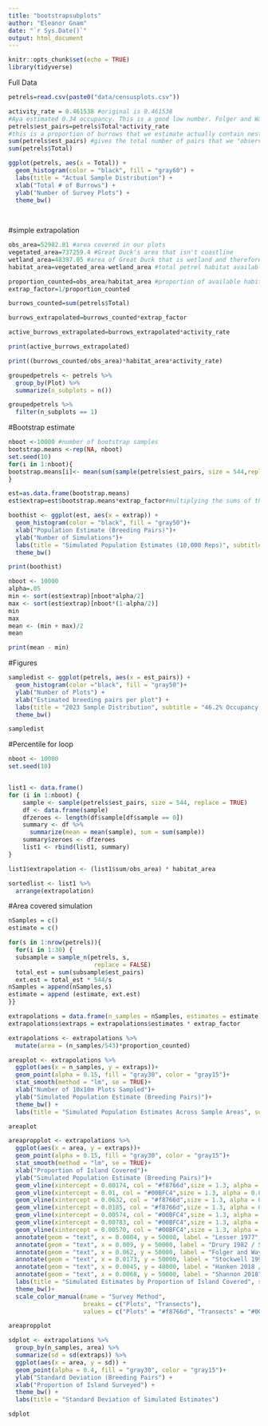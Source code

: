 ```yaml
---
title: "bootstrapsubplots"
author: "Eleanor Gnam"
date: "`r Sys.Date()`"
output: html_document
---
```


```r
knitr::opts_chunk$set(echo = TRUE)
library(tidyverse)
```
Full Data
```r
petrels=read.csv(paste0("data/censusplots.csv"))
```

```r
activity_rate = 0.461538 #original is 0.461538
#Aya estimated 0.34 occupancy. This is a good low number. Folger and Wayne estimated 0.66, which is a good high number. 
petrels$est_pairs=petrels$Total*activity_rate
#this is a proportion of burrows that we estimate actually contain nesting pairs. This activity rate comes from 2021 survey data and should a pretty accurate "mean activity" for the whole island
sum(petrels$est_pairs) #gives the total number of pairs that we "observed" in our plots
sum(petrels$Total)
```

```r
ggplot(petrels, aes(x = Total)) +
  geom_histogram(color = "black", fill = "gray60") +
  labs(title = "Actual Sample Distribution") +
  xlab("Total # of Burrows") +
  ylab("Number of Survey Plots") +
  theme_bw()
  
  
```



#simple extrapolation
```r
obs_area=52982.81 #area covered in our plots
vegetated_area=737259.4 #Great Duck's area that isn't coastline
wetland_area=48397.05 #area of Great Duck that is wetland and therefore not petrel habitat
habitat_area=vegetated_area-wetland_area #total petrel habitat available.

proportion_counted=obs_area/habitat_area #proportion of available habitat that we counted
extrap_factor=1/proportion_counted 

burrows_counted=sum(petrels$Total)

burrows_extrapolated=burrows_counted*extrap_factor

active_burrows_extrapolated=burrows_extrapolated*activity_rate

print(active_burrows_extrapolated)

print((burrows_counted/obs_area)*habitat_area*activity_rate)
```

```r
groupedpetrels <- petrels %>% 
  group_by(Plot) %>% 
  summarize(n_subplots = n())

groupedpetrels %>% 
  filter(n_subplots == 1)
```

#Bootstrap estimate

```r
nboot <-10000 #number of bootstrap samples
bootstrap.means <-rep(NA, nboot)
set.seed(10)
for(i in 1:nboot){
bootstrap.means[i]<- mean(sum(sample(petrels$est_pairs, size = 544,replace=TRUE)))
}
```


```r
est=as.data.frame(bootstrap.means)
est$extrap=est$bootstrap.means*extrap_factor#multiplying the sums of the groups of 310 plots by my extrapolation factor
```


```r
boothist <- ggplot(est, aes(x = extrap)) +
  geom_histogram(color = "black", fill = "gray50")+
  xlab("Population Estimate (Breeding Pairs)")+
  ylab("Number of Simulations")+
  labs(title = "Simulated Population Estimates (10,000 Reps)", subtitle = "Accounting for 46.2% Occupancy")+
  theme_bw()

print(boothist)
```

```r
nboot <- 10000
alpha=.05
min <- sort(est$extrap)[nboot*alpha/2]
max <- sort(est$extrap)[nboot*(1-alpha/2)]
min
max
mean <- (min + max)/2
mean

print(mean - min)
```

#Figures

```r
sampledist <- ggplot(petrels, aes(x = est_pairs)) + 
  geom_histogram(color ="black", fill = "gray50")+
  ylab("Number of Plots") +
  xlab("Estimated breeding pairs per plot") +
  labs(title = "2023 Sample Distribution", subtitle = "46.2% Occupancy Rate Applied") +
  theme_bw()

sampledist
```



#Percentile for loop

```r

nboot <- 10000
set.seed(10)


list1 <- data.frame()
for (i in 1:nboot) {
    sample <- sample(petrels$est_pairs, size = 544, replace = TRUE)
    df <- data.frame(sample)
    dfzeroes <- length(df$sample[df$sample == 0])
    summary <- df %>%
      summarize(mean = mean(sample), sum = sum(sample))
    summary$zeroes <- dfzeroes
    list1 <- rbind(list1, summary)
}

list1$extrapolation <- (list1$sum/obs_area) * habitat_area

```

```r
sortedlist <- list1 %>% 
  arrange(extrapolation)
```

#Area covered simulation

```r
nSamples = c()
estimate = c()

for(s in 1:nrow(petrels)){
  for(i in 1:30) {
  subsample = sample_n(petrels, s, 
                        replace = FALSE)
  total_est = sum(subsample$est_pairs)
  ext.est = total_est * 544/s
nSamples = append(nSamples,s)
estimate = append (estimate, ext.est)
}}
```


```r
extrapolations = data.frame(n_samples = nSamples, estimates = estimate)
extrapolations$extraps = extrapolations$estimates * extrap_factor

extrapolations <- extrapolations %>% 
  mutate(area = (n_samples/543)*proportion_counted)
```

```r

areaplot <- extrapolations %>% 
  ggplot(aes(x = n_samples, y = extraps))+
  geom_point(alpha = 0.15, fill = "gray30", color = "gray15")+
  stat_smooth(method = "lm", se = TRUE)+
  xlab("Number of 10x10m Plots Sampled")+
  ylab("Simulated Population Estimate (Breeding Pairs)")+
  theme_bw() +
  labs(title = "Simulated Population Estimates Across Sample Areas", subtitle = "30 Simulations per # of Plots Sampled")

areaplot

```

```r
areapropplot <- extrapolations %>% 
  ggplot(aes(x = area, y = extraps))+
  geom_point(alpha = 0.15, fill = "gray30", color = "gray15")+
  stat_smooth(method = "lm", se = TRUE)+
  xlab("Proportion of Island Covered")+
  ylab("Simulated Population Estimate (Breeding Pairs)")+
  geom_vline(xintercept = 0.00174, col = "#f8766d",size = 1.3, alpha = 0.8 ) + #Lesser
  geom_vline(xintercept = 0.01, col = "#00BFC4",size = 1.3, alpha = 0.8 ) + #Drury 1982
  geom_vline(xintercept = 0.0632, col = "#f8766d",size = 1.3, alpha = 0.8 ) + #Folger and Wayne
  geom_vline(xintercept = 0.0185, col = "#f8766d",size = 1.3, alpha = 0.8 ) + #Stockwell
  geom_vline(xintercept = 0.00574, col = "#00BFC4",size = 1.3, alpha = 0.8 ) + #Hanken
  geom_vline(xintercept = 0.00783, col = "#00BFC4",size = 1.3, alpha = 0.8) + #Shannon
  geom_vline(xintercept = 0.00570, col = "#00BFC4",size = 1.3, alpha = 0.8 ) + #Kumagai
  annotate(geom = "text", x = 0.0004, y = 50000, label = "Lesser 1977", angle = 90, size = 3) +
  annotate(geom = "text", x = 0.009, y = 50000, label = "Drury 1982 / Stowe et al. 202", angle = 90, size = 3) +
  annotate(geom = "text", x = 0.062, y = 50000, label = "Folger and Wayne 1986", angle = 90, size = 3) +
  annotate(geom = "text", x = 0.0173, y = 50000, label = "Stockwell 1995", angle = 90, size = 3)+
  annotate(geom = "text", x = 0.0045, y = 48000, label = "Hanken 2018 / Kumagai 2019", angle = 90, size = 3) +
  annotate(geom = "text", x = 0.0068, y = 50000, label = "Shannon 2018", angle = 90, size = 3)+
  labs(title = "Simulated Estimates by Proportion of Island Covered", subtitle = "30 Simulations per value of n plots") +
  theme_bw()+
  scale_color_manual(name = "Survey Method",
                     breaks = c("Plots", "Transects"),
                     values = c("Plots" = "#f8766d", "Transects" = "#00BFC4"))

areapropplot
```

```r
sdplot <- extrapolations %>% 
  group_by(n_samples, area) %>% 
  summarize(sd = sd(extraps)) %>% 
  ggplot(aes(x = area, y = sd)) + 
  geom_point(alpha = 0.4, fill = "gray30", color = "gray15")+
  ylab("Standard Deviation (Breeding Pairs") +
  xlab("Proportion of Island Surveyed") + 
  theme_bw() +
  labs(title = "Standard Deviation of Simulated Estimates")

sdplot

```

